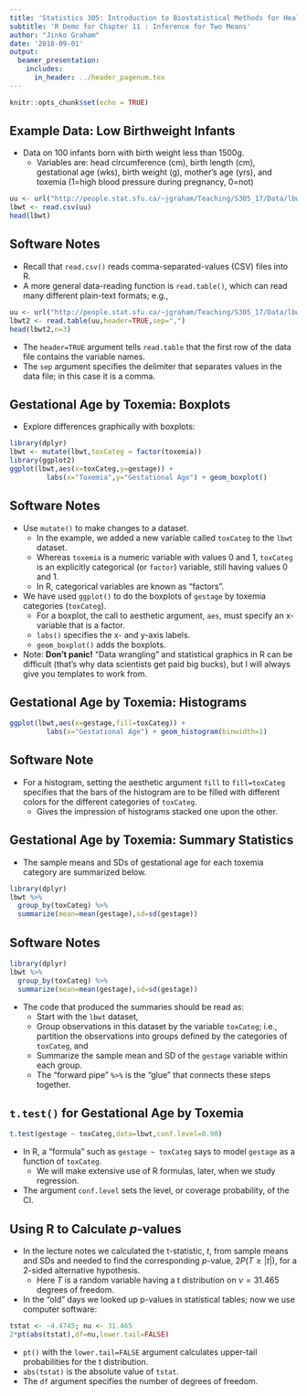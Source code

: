 ```yaml
---
title: 'Statistics 305: Introduction to Biostatistical Methods for Health Sciences'
subtitle: 'R Demo for Chapter 11 : Inference for Two Means'
author: "Jinko Graham"
date: '2018-09-01'
output: 
  beamer_presentation:
    includes:
      in_header: ../header_pagenum.tex
---
```


```r
knitr::opts_chunk$set(echo = TRUE)
```

## Example Data: Low Birthweight Infants

* Data on 100 infants born with birth weight less than
1500g. 
    + Variables are: head circumference (cm), birth length (cm), gestational
    age (wks), birth weight (g), mother's age (yrs), and 
    toxemia (1=high blood pressure during pregnancy, 0=not)
    
\scriptsize
```r
uu <- url("http://people.stat.sfu.ca/~jgraham/Teaching/S305_17/Data/lbwt.csv")
lbwt <- read.csv(uu)
head(lbwt) 
```

## Software Notes

* Recall that `read.csv()` reads comma-separated-values (CSV) files into R.
<!--    + By default, reads files from the "working" directory
    in which R is running (e.g., the project directory 
    of your RStudio project, or the folder of
    your Jupyter notebook), but
    it can read files from URLs too.
    + The `url()` function takes a quoted URL as input and
    returns an object that `read.csv()` can use to fetch
    the file.
-->
* A more general data-reading function is `read.table()`,
which can read many different plain-text formats; e.g., 

\scriptsize

```r
uu <- url("http://people.stat.sfu.ca/~jgraham/Teaching/S305_17/Data/lbwt.csv")
lbwt2 <- read.table(uu,header=TRUE,sep=",")
head(lbwt2,n=3) 
```

\normalsize

* The `header=TRUE` argument tells `read.table` that
the first row of the data file contains the variable
names.
* The `sep` argument specifies the delimiter that separates values in the data file; in this case it is a comma.
    
## Gestational Age by Toxemia: Boxplots

* Explore differences graphically with boxplots:

\scriptsize

```r
library(dplyr)
lbwt <- mutate(lbwt,toxCateg = factor(toxemia))
library(ggplot2)
ggplot(lbwt,aes(x=toxCateg,y=gestage)) +
         labs(x="Toxemia",y="Gestational Age") + geom_boxplot()
```

## Software Notes

* Use `mutate()` to make changes to a dataset.
    + In the example, we added a new variable called `toxCateg` to 
the `lbwt` dataset.
    + Whereas `toxemia` is a numeric variable with values 0 and 1,
    `toxCateg` is an explicitly categorical (or `factor`) variable,
    still having values 0 and 1.
    + In
    R, categorical variables are known as "factors".
* We have used `ggplot()` to do the boxplots of 
`gestage` by toxemia categories (`toxCateg`). 
    + For a boxplot, the call to aesthetic argument, `aes`, must specify an x-variable that is a factor.
    + `labs()` specifies the x- and y-axis labels.
    + `geom_boxplot()` adds the boxplots.
* Note: **Don't panic!** "Data wrangling" and 
statistical graphics in R can be
difficult (that's why data scientists get paid
big bucks), but I will always 
give you templates to work from.

## Gestational Age by Toxemia: Histograms

\scriptsize

```r
ggplot(lbwt,aes(x=gestage,fill=toxCateg)) +
         labs(x="Gestational Age") + geom_histogram(binwidth=1)
```

## Software Note

* For a histogram, setting the aesthetic argument `fill` to `fill=toxCateg` specifies that the bars
of the histogram are to be filled with different colors
for the different categories of `toxCateg`. 
    + Gives the impression of histograms stacked one upon the 
    other.
    

## Gestational Age by Toxemia: Summary Statistics

* The sample means and SDs of gestational age for
each toxemia category are summarized below. 

\footnotesize
```r
library(dplyr) 
lbwt %>% 
  group_by(toxCateg) %>%
  summarize(mean=mean(gestage),sd=sd(gestage))
```

## Software Notes

\footnotesize
```r
library(dplyr) 
lbwt %>% 
  group_by(toxCateg) %>%
  summarize(mean=mean(gestage),sd=sd(gestage))
```

\normalsize

* The code that produced the summaries should be read as:
    + Start with the `lbwt` dataset,
    + Group observations in this dataset by the variable `toxCateg`; i.e., partition
    the observations into groups defined 
    by the categories of `toxCateg`, and
    + Summarize the sample mean and SD of the `gestage` 
    variable within each group.
    + The "forward pipe" `%>%` is the "glue" that connects
    these steps together.
    
## `t.test()` for Gestational Age by Toxemia

\scriptsize

```r
t.test(gestage ~ toxCateg,data=lbwt,conf.level=0.90)
```

\normalsize

* In R, a "formula" such as `gestage ~ toxCateg` says
to model `gestage` as a function of `toxCateg`.
    + We will make extensive use of R formulas, later, 
    when we study regression.
* The argument `conf.level` sets the level, or 
coverage probability, of the CI.

## Using R to Calculate $p$-values

* In the lecture notes we calculated the t-statistic,
$t$, from sample means and SDs and needed to find
the corresponding $p$-value, $2 P( T\geq |t|)$, for a 2-sided
alternative hypothesis.
    + Here $T$ is a random variable having
    a t distribution on $\nu=31.465$ degrees of freedom.
* In the "old" days we looked up p-values in 
statistical tables; now we use computer software:

\scriptsize

```r
tstat <- -4.4745; nu <- 31.465
2*pt(abs(tstat),df=nu,lower.tail=FALSE)
```
\normalsize

* `pt()` with the `lower.tail=FALSE` argument calculates upper-tail probabilities for the t distribution.
* `abs(tstat)` is the absolute value of `tstat`.
* The `df` argument specifies the number of degrees of freedom.